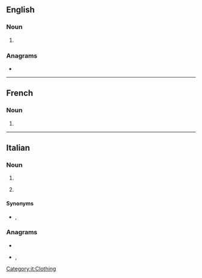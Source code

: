==English==

===Noun===
{{head|en|noun plural form}}

# {{en-irregular plural of|calzone|lang=en}}

===Anagrams===
* {{anagrams|en|Lizcano}}

----

==French==

===Noun===
{{head|fr|noun plural form|g=m}}

# {{plural of|calzone|lang=fr}}

----

==Italian==

===Noun===
{{head|it|noun plural form|g=f}}

# {{plural of|calzone|lang=it}}
# {{lb|it|plurale tantum}} {{l|en|trousers}}

====Synonyms====
* {{sense|trousers}} {{l|it|pantaloni}}, {{l|it|braghe}}

===Anagrams===
* {{l|it|calzino}}
* {{l|it|incalzo}}, {{l|it|incalzò}}

[[Category:it:Clothing]]